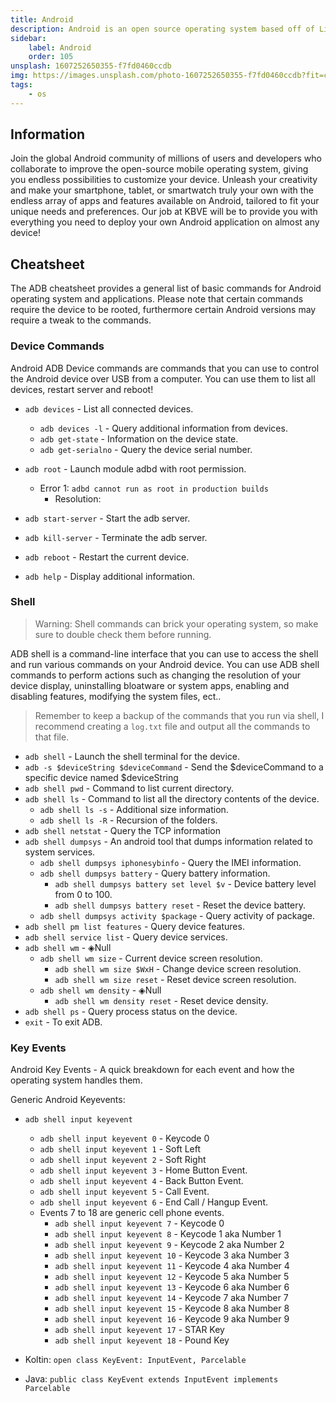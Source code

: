 ```yaml
---
title: Android
description: Android is an open source operating system based off of Linux that runs within the ARM architecture; the primary use-case is within the mobile/tablet eco-system but it has been expanding into server, desktop and embedables.
sidebar:
    label: Android
    order: 105
unsplash: 1607252650355-f7fd0460ccdb
img: https://images.unsplash.com/photo-1607252650355-f7fd0460ccdb?fit=crop&w=1400&h=700&q=75
tags:
    - os
---
```


## Information

Join the global Android community of millions of users and developers who collaborate to improve the open-source mobile operating system, giving you endless possibilities to customize your device.
Unleash your creativity and make your smartphone, tablet, or smartwatch truly your own with the endless array of apps and features available on Android, tailored to fit your unique needs and preferences.
Our job at KBVE will be to provide you with everything you need to deploy your own Android application on almost any device!

## Cheatsheet

The ADB cheatsheet provides a general list of basic commands for Android operating system and applications.
Please note that certain commands require the device to be rooted, furthermore certain Android versions may require a tweak to the commands.

### Device Commands

Android ADB Device commands are commands that you can use to control the Android device over USB from a computer.
You can use them to list all devices, restart server and reboot!

-   `adb devices` - List all connected devices.

    -   `adb devices -l` - Query additional information from devices.
    -   `adb get-state` - Information on the device state.
    -   `adb get-serialno` - Query the device serial number.

-   `adb root` - Launch module adbd with root permission.
    -   Error 1: `adbd cannot run as root in production builds`
        -   Resolution:
-   `adb start-server` - Start the adb server.
-   `adb kill-server` - Terminate the adb server.
-   `adb reboot` - Restart the current device.
-   `adb help` - Display additional information.

### Shell

> Warning: Shell commands can brick your operating system, so make sure to double check them before running.

ADB shell is a command-line interface that you can use to access the shell and run various commands on your Android device.
You can use ADB shell commands to perform actions such as changing the resolution of your device display, uninstalling bloatware or system apps, enabling and disabling features, modifying the system files, ect..

> Remember to keep a backup of the commands that you run via shell, I recommend creating a `log.txt` file and output all the commands to that file.

-   `adb shell` - Launch the shell terminal for the device.
-   `adb -s $deviceString $deviceCommand` - Send the $deviceCommand to a specific device named $deviceString
-   `adb shell pwd` - Command to list current directory.
-   `adb shell ls` - Command to list all the directory contents of the device.
    -   `adb shell ls -s` - Additional size information.
    -   `adb shell ls -R` - Recursion of the folders.
-   `adb shell netstat` - Query the TCP information
-   `adb shell dumpsys` - An android tool that dumps information related to system services.
    -   `adb shell dumpsys iphonesybinfo` - Query the IMEI information.
    -   `adb shell dumpsys battery` - Query battery information.
        -   `adb shell dumpsys battery set level $v` - Device battery level from 0 to 100.
        -   `adb shell dumpsys battery reset` - Reset the device battery.
    -   `adb shell dumpsys activity $package` - Query activity of package.
-   `adb shell pm list features` - Query device features.
-   `adb shell service list` - Query device services.
-   `adb shell wm` - ◈Null
    -   `adb shell wm size` - Current device screen resolution.
        -   `adb shell wm size $WxH` - Change device screen resolution.
        -   `adb shell wm size reset` - Reset device screen resolution.
    -   `adb shell wm density` - ◈Null
        -   `adb shell wm density reset` - Reset device density.
-   `adb shell ps` - Query process status on the device.
-   `exit` - To exit ADB.

### Key Events

Android Key Events - A quick breakdown for each event and how the operating system handles them.

Generic Android Keyevents:

-   `adb shell input keyevent`

    -   `adb shell input keyevent 0` - Keycode 0
    -   `adb shell input keyevent 1` - Soft Left
    -   `adb shell input keyevent 2` - Soft Right
    -   `adb shell input keyevent 3` - Home Button Event.
    -   `adb shell input keyevent 4` - Back Button Event.
    -   `adb shell input keyevent 5` - Call Event.
    -   `adb shell input keyevent 6` - End Call / Hangup Event.
    -   Events 7 to 18 are generic cell phone events.
        -   `adb shell input keyevent 7` - Keycode 0
        -   `adb shell input keyevent 8` - Keycode 1 aka Number 1
        -   `adb shell input keyevent 9` - Keycode 2 aka Number 2
        -   `adb shell input keyevent 10` - Keycode 3 aka Number 3
        -   `adb shell input keyevent 11` - Keycode 4 aka Number 4
        -   `adb shell input keyevent 12` - Keycode 5 aka Number 5
        -   `adb shell input keyevent 13` - Keycode 6 aka Number 6
        -   `adb shell input keyevent 14` - Keycode 7 aka Number 7
        -   `adb shell input keyevent 15` - Keycode 8 aka Number 8
        -   `adb shell input keyevent 16` - Keycode 9 aka Number 9
        -   `adb shell input keyevent 17` - STAR Key
        -   `adb shell input keyevent 18` - Pound Key

-   Koltin: `open class KeyEvent: InputEvent, Parcelable`

-   Java: `public class KeyEvent extends InputEvent implements Parcelable`
